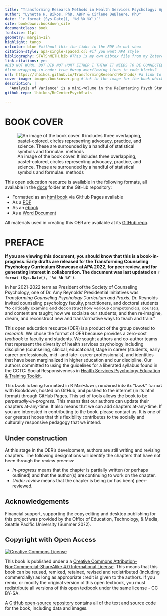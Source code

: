 ```yaml
--- 
title: "Transforming Research Methods in Health Services Psychology: Applications for the Advocate ~ Practitioner ~ Scientist"
author: "Lynette H. Bikos, PhD, ABPP & Cirlene DeBlaere, PhD"
date: "`r format (Sys.Date(), '%d %b %Y')`" 
site: bookdown::bookdown_site
documentclass: book
fontsize: 11pt
geometry: margin=1in
highlight: tango
urlcolor: blue #without this the links in the PDF do not show
citation-style: apa-single-spaced.csl #if you want APA style
bibliography: STATSnMETH.bib #This is my own bibtex file from my Zotero account. If this file is not in the project folder there will be an error and the book will not build.
link-citations: yes
#DID NOT WORK, BUT DID NOT HURT EITHER I THINK IT NEEDS TO BE CONNECTED TO A PKG
#line-wrapping-in-code: true #wrap overflowing lines in code blocks? 
url: https://lhbikos.github.io/TransformingResearchMethods/ #a link to the GitHub pages where it is rendered
cover-image: images/bookcover.png #link to the image for the book which will show up in any previews
description: |
  "Analysis of Variance" is a mini-volume in the ReCentering Psych Stats series that provides workflows and worked examples in R. A core focus of the ReCentering series is simulate data from published examples that recenter psychological research in a socially and culturally responsive manner. 
github-repo: lhbikos/ReCenterPsychStats

---
```


# BOOK COVER {-}

![An image of the book cover. It includes three overlapping, pastel-colored, circles representing advocacy, practice, and science.  These are surrounded by a handful of statistical symbols and formulae.  methods.](images/bookcover.png)

This open education resource is available in the following formats, all available in the [docs](https://github.com/lhbikos/TransformingResearchMethods/tree/main/docs) folder at the GitHub repository:

* Formatted as an [html book](https://lhbikos.github.io/TransformingResearchMethods/) via GitHub Pages available 
* As a [PDF](https://github.com/lhbikos/TransformingResearchMethods/blob/main/docs/TransformingResearchMethods.pdf) 
* As an [ebook](https://github.com/lhbikos/TransformingResearchMethods/blob/main/docs/TransformingResearchMethods.epub)
* As a [Word Document](https://github.com/lhbikos/TransformingResearchMethods/blob/main/docs/TransformingResearchMethods.docx)

All materials used in creating this OER are available at its [GitHub repo](https://github.com/lhbikos/TransformingResearchMethods).

# PREFACE {-}

**If you are viewing this document, you should know that this is a book-in-progress.  Early drafts are released for the Transforming Counseling Psychology Curriculum Showcase at APA 2022, for peer review, and for generating interest in collaboration. The document was last updated on `r format (Sys.Date(), '%d %b %Y')`**.  

In her 2021-2022 term as President of the Society of Counseling Psychology, one of Dr. Amy Reynolds' Presidential Initiatives was *Transforming Counseling Psychology Curriculum and Praxis.* Dr. Reynolds invited counseling psychology faculty, practitioners, and doctoral students "to critically examine and deconstruct how various competencies, courses, and content are taught; how we socialize our students; and then re-imagine, dream, and reconstruct new and transformative ways to teach and train."

This open education resource (OER) is a product of the group devoted to *research*. We chose the format of OER because provides a zero-cost *textbook* to faculty and students. We sought authors and co-author teams that represent the diversity of health services psychology including discipline (counseling, clinical, educational),stage in career (students, early career professionals, mid- and late- career professionals), and identities that have been  marginalized in higher education and our discipline. Our authors committed to using the guidelines for a liberated syllabus found in the CCTC:  Social Responsiveness in [Health Services Psychology Education & Training Toolkit](https://pr4tb8rrj317wdwt3xlafg2p-wpengine.netdna-ssl.com/wp-content/uploads/2021/05/CCTC_Socially-Responsive-HSP-Ed-Training_v7.pdf).

This book is being formatted in R Markdown, rendered into its "book" format with Bookdown, hosted on GitHub, and pushed to the internet (in its html format) through GitHub Pages. This set of tools allows the book to be *perpetually-in-progress.* This means that our authors can update their chapters at-any-time. It also means that we can add chapters at-any-time. If you are interested in contributing to the book, please contact us. It is one of our greatest hopes that this flexibility contributes to the socially and culturally responsive pedagogy that we intend.

## Under construction {-}

At this stage in the OER's development, authors are still writing and revising chapters. The following designations will identify the chapters that have not been through the review process:

* *In-progress* means that the chapter is partially written (or perhaps outlined) and that the author(s) are continuing to work on the chapter.
* *Under review* means that the chapter is being (or has been) peer-reviewed. 

## Acknowledgements {-}

Financial support, supporting the copy editing and desktop publishing for this project was provided by the Office of Education, Technology, & Media, Seattle Pacific University (Summer 2022).

## Copyright with Open Access {-}

<a rel="license" href="http://creativecommons.org/licenses/by-nc-sa/4.0/"><img alt="Creative Commons License" style="border-width:0" src="https://i.creativecommons.org/l/by-nc-sa/4.0/88x31.png" /></a>

This book is published under a a <a rel="license" href="http://creativecommons.org/licenses/by-nc-sa/4.0/">Creative Commons Attribution-NonCommercial-ShareAlike 4.0 International License</a>. This means that this book can be reused, remixed, retained, revised and redistributed (including commercially) as long as appropriate credit is given to the authors. If you remix, or modify the original version of this open textbook, you must redistribute all versions of this open textbook under the same license - CC BY-SA.

A [GitHub open-source repository](https://github.com/lhbikos/ReC_MultivModel) contains all of the text and source code for the book, including data and images. 





